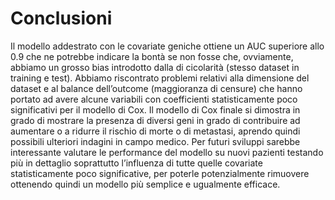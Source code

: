 # Conclusioni
Il modello addestrato con le covariate geniche ottiene un AUC superiore allo 0.9 che ne potrebbe indicare la bontà se non fosse che, ovviamente, abbiamo un grosso bias introdotto dalla di cicolarità (stesso dataset in training e test). \newline
Abbiamo riscontrato problemi relativi alla dimensione del dataset e al balance dell'outcome (maggioranza di censure) che hanno portato ad avere alcune variabili con coefficienti statisticamente poco significativi per il modello di Cox. \newline
Il modello di Cox finale si dimostra in grado di mostrare la presenza di diversi geni in grado di contribuire ad aumentare o a ridurre il rischio di morte o di metastasi, aprendo quindi possibili ulteriori indagini in campo medico. \newline
Per futuri sviluppi sarebbe interessante valutare le performance del modello su nuovi pazienti testando più in dettaglio soprattutto l'influenza di tutte quelle covariate statisticamente poco significative, per poterle potenzialmente rimuovere ottenendo quindi un modello più semplice e ugualmente efficace.









